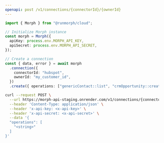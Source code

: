 ```yaml
---
openapi: post /v1/connections/{connectorId}/{ownerId}
---
```



<MorphCloudInstallCmd />

<RequestExample>

```typescript TypeScript
import { Morph } from "@runmorph/cloud";

// Initialize Morph instance
const morph = Morph({
  apiKey: process.env.MORPH_API_KEY,
  apiSecret: process.env.MORPH_API_SECRET,
});

// Create a connection
const { data, error } = await morph
  .connection({
    connectorId: "hubspot",
    ownerId: "my_customer_id",
  })
  .create({ operations: ["genericContact::list", "crmOpportunity::create"] });
```
```bash cURL
curl --request POST \
  --url https://morph-api-staging.onrender.com/v1/connections/{connectorId}/{ownerId} \
  --header 'Content-Type: application/json' \
  --header 'x-api-key: <x-api-key>' \
  --header 'x-api-secret: <x-api-secret>' \
  --data '{
  "operations": [
    "<string>"
  ]
}'
```
</RequestExample>
